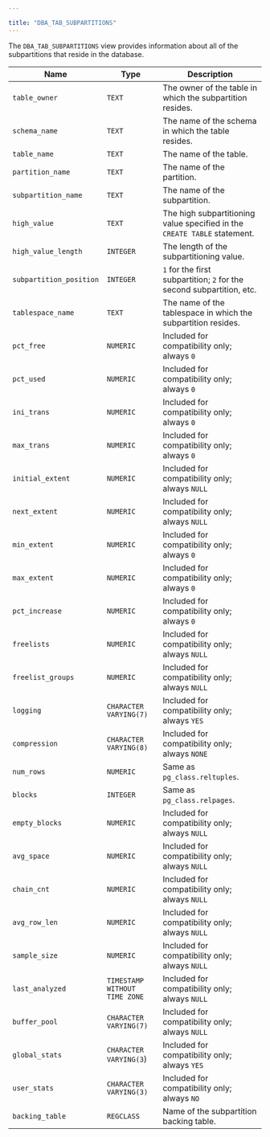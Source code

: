 ---

title: "DBA_TAB_SUBPARTITIONS"
---

<div id="dba_tab_subpartitions" class="registered_link"></div>

The `DBA_TAB_SUBPARTITIONS` view provides information about all of the subpartitions that reside in the database.

| Name                    | Type                          | Description                                                  |
| ----------------------- | ----------------------------- | ------------------------------------------------------------ |
| `table_owner`           | `TEXT`                        | The owner of the table in which the subpartition resides.    |
| `schema_name`           | `TEXT`                        | The name of the schema in which the table resides.           |
| `table_name`            | `TEXT`                        | The name of the table.                                       |
| `partition_name`        | `TEXT`                        | The name of the partition.                                   |
| `subpartition_name`     | `TEXT`                        | The name of the subpartition.                                |
| `high_value`            | `TEXT`                        | The high subpartitioning value specified in the `CREATE TABLE` statement. |
| `high_value_length`     | `INTEGER`                     | The length of the subpartitioning value.                     |
| `subpartition_position` | `INTEGER`                     | `1` for the first subpartition; `2` for the second subpartition, etc. |
| `tablespace_name`       | `TEXT`                        | The name of the tablespace in which the subpartition resides. |
| `pct_free`              | `NUMERIC`                     | Included for compatibility only; always `0`                  |
| `pct_used`              | `NUMERIC`                     | Included for compatibility only; always `0`                  |
| `ini_trans`             | `NUMERIC`                     | Included for compatibility only; always `0`                  |
| `max_trans`             | `NUMERIC`                     | Included for compatibility only; always `0`                  |
| `initial_extent`        | `NUMERIC`                     | Included for compatibility only; always `NULL`               |
| `next_extent`           | `NUMERIC`                     | Included for compatibility only; always `NULL`               |
| `min_extent`            | `NUMERIC`                     | Included for compatibility only; always `0`                  |
| `max_extent`            | `NUMERIC`                     | Included for compatibility only; always `0`                  |
| `pct_increase`          | `NUMERIC`                     | Included for compatibility only; always `0`                  |
| `freelists`             | `NUMERIC`                     | Included for compatibility only; always `NULL`               |
| `freelist_groups`       | `NUMERIC`                     | Included for compatibility only; always `NULL`               |
| `logging`               | `CHARACTER VARYING(7)`        | Included for compatibility only; always `YES`                |
| `compression`           | `CHARACTER VARYING(8)`        | Included for compatibility only; always `NONE`               |
| `num_rows`              | `NUMERIC`                     | Same as `pg_class.reltuples`.                                |
| `blocks`                | `INTEGER`                     | Same as `pg_class.relpages`.                                 |
| `empty_blocks`          | `NUMERIC`                     | Included for compatibility only; always `NULL`               |
| `avg_space`             | `NUMERIC`                     | Included for compatibility only; always `NULL`               |
| `chain_cnt`             | `NUMERIC`                     | Included for compatibility only; always `NULL`               |
| `avg_row_len`           | `NUMERIC`                     | Included for compatibility only; always `NULL`               |
| `sample_size`           | `NUMERIC`                     | Included for compatibility only; always `NULL`               |
| `last_analyzed`         | `TIMESTAMP WITHOUT TIME ZONE` | Included for compatibility only; always `NULL`               |
| `buffer_pool`           | `CHARACTER VARYING(7)`        | Included for compatibility only; always `NULL`               |
| `global_stats`          | `CHARACTER VARYING(3`)        | Included for compatibility only; always `YES`                |
| `user_stats`            | `CHARACTER VARYING(3)`        | Included for compatibility only; always `NO`                 |
| `backing_table`         | `REGCLASS`                    | Name of the subpartition backing table.                      |